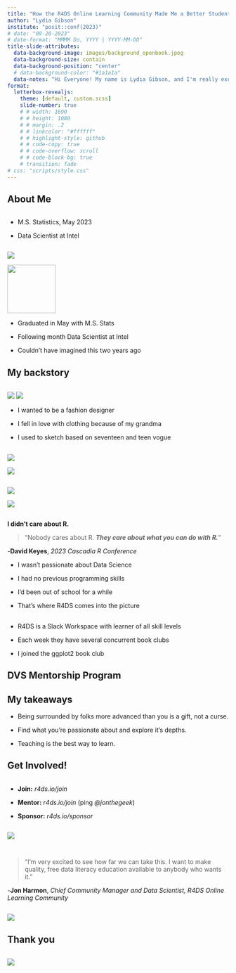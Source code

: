 ```yaml
---
title: "How the R4DS Online Learning Community Made Me a Better Student"
author: "Lydia Gibson"
institute: "posit::conf(2023)"
# date: "09-20-2023"
# date-format: "MMMM Do, YYYY | YYYY-MM-DD"
title-slide-attributes: 
  data-background-image: images/background_openbook.jpeg
  data-background-size: contain
  data-background-position: "center"
  # data-background-color: "#1a1a1a"
  data-notes: "Hi Everyone! My name is Lydia Gibson, and I'm really excited to be in front of you all today speaking about a community that is very near and dear to my heart. Today I'll be speaking to you about how the R4DS Online Learning Community Made Me a Better Student."
format:
  letterbox-revealjs: 
    theme: [default, custom.scss]
    slide-number: true
    # # width: 1690
    # # height: 1080
    # # margin: .2
    # # linkcolor: "#ffffff"
    # # highlight-style: github
    # # code-copy: true
    # # code-overflow: scroll
    # # code-block-bg: true
    # transition: fade
# css: "scripts/style.css"
---
```


## About Me

::: columns
::: {.column width="50%"}
-   M.S. Statistics, May 2023

-   Data Scientist at Intel
:::
:::

![](images/lydia_hexwall.png){.image-right}

![](images/qr_linktree_lydia.png){.absolute bottom=0 left=0 width=110 height=110}


::: notes
-   Graduated in May with M.S. Stats

-   Following month Data Scientist at Intel

-   Couldn't have imagined this two years ago
:::

## My backstory

::: columns
::: {.column width="45%"}
:::
:::

![](images/lydia_karen_matching.png)
![](images/lydia_wvc.png){.image-right}


::: notes
-   I wanted to be a fashion designer

-   I fell in love with clothing because of my grandma

-   I used to sketch based on seventeen and teen vogue
:::




##

::: {layout="[1,1]" layout-valign="bottom"}
![](images/sketch_uncolored.jpeg)

![](images/sketch_colored.jpeg)
:::

##

::: {layout="[1,1]" layout-valign="bottom"}
![](images/lydia_prom_carolyn.png)

![](images/lydia_prom_todd.png)
:::




## {.center}


:::{.fragment .fade-in .fade-out}
[**I didn't care about R.**]{.r-fit-text} 
:::

:::{.fragment}
> "Nobody cares about R. ***They care about what you can do with R.***"

-**David Keyes**, *2023 Cascadia R Conference* 
:::


::: notes
-   I wasn't passionate about Data Science

-   I had no previous programming skills

-   I'd been out of school for a while

-   That's where R4DS comes into the picture
:::

## 

::: notes
-   R4DS is a Slack Workspace with learner of all skill levels

-   Each week they have several concurrent book clubs

-   I joined the ggplot2 book club
:::

## {background-color="blue" background-image="images/screenshot_presentation_ggplot2.png" background-size="cover"}


## {background-color="black" background-image="images/tweet_ken.png" background-size="cover"}


## DVS Mentorship Program {background-color="blue" background-image="images/dvs_cert.png" background-size="cover"}


## {background-color="blue" background-image="images/screenshot_wins_feedback.png" background-size="cover"}


## My takeaways

:::{.incremental}

- Being surrounded by folks more advanced than you is a gift, not a curse.

- Find what you're passionate about and explore it's depths.

- Teaching is the best way to learn.
:::





## Get Involved!


::: columns
::: {.column width="30%"}
- **Join:** *r4ds.io/join*

- **Mentor:** *r4ds.io/join* (ping *@jonthegeek*)

- **Sponsor:** *r4ds.io/sponsor*
:::
:::


![](images/meme_ken.gif){.image-right}

## 


::: columns
::: {.column width="50%"}

> "I'm very excited to see how far we can take this. I want to make quality, free data literacy education available to anybody who wants it."

-**Jon Harmon**, *Chief Community Manager and Data Scientist, R4DS Online Learning Community*

:::
:::

![](images/lydia_conf_jon.jpeg){.image-right}


## Thank you

::: columns
::: {.column width="45%"}
:::
:::

![](images/lydia_gradcap.png){.image-right}

